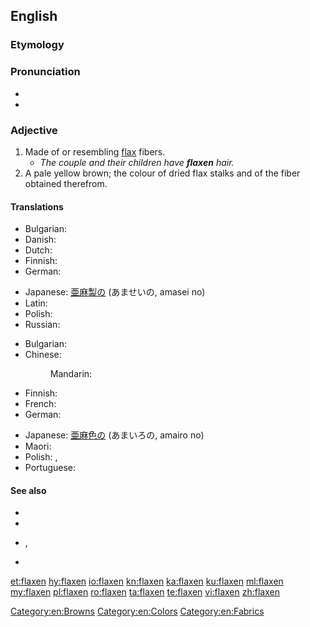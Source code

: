 ==English==

===Etymology===
{{suffix|flax|en|lang=en|pos=adjective}}

===Pronunciation===
* {{IPA|/ˈflæk.sən/|lang=en}}
* {{rhymes|æksən|lang=en}}

===Adjective===
{{head|en|adjective}}

# Made of or resembling [[flax]] fibers.
#* ''The couple and their children have '''flaxen''' hair.''
# A pale yellow brown; the colour of dried flax stalks and of the fiber obtained therefrom.
#: {{color panel|C2B280}}

====Translations====
{{trans-top|material}}
* Bulgarian: {{t+|bg|ленен|sc=Cyrl}}
* Danish: {{t|da|hørfarvet}}
* Dutch: {{t+|nl|vlaskleurig}}
* Finnish: {{t|fi|pellavainen}}
* German: {{t+|de|flachsen}}
{{trans-mid}}
* Japanese: [[亜麻]][[製]]の (あませいの, amasei no)
* Latin: {{t|la|līneus}}
* Polish: {{t+|pl|lniany|m}}
* Russian: {{t+|ru|льняно́й}}
{{trans-bottom}}

{{trans-top|colour}}
* Bulgarian: {{t+|bg|светложълт|sc=Cyrl}}
* Chinese:
*: Mandarin: {{t|cmn|亚麻色|sc=Hani}}
* Finnish: {{t|fi|pellavan värinen}}
* French: {{t|fr|de lin}}
* German: {{t+|de|flachsfarben}}
{{trans-mid}}
* Japanese: [[亜麻]][[色]]の (あまいろの, amairo no)
* Maori: {{t|mi|kōrito}} {{qualifier|of hair}}
* Polish: {{t+|pl|lniany|m}}, {{t+|pl|jasnobrązowy|m}}
* Portuguese: {{t|pt|cor de linho|f}}
{{trans-bottom}}

====See also====
* {{l|en|blond}}
* {{l|en|linen}}
* {{l|en|tow}}, {{l|en|towhead}}
* {{l|en|Appendix:Colors}}

[[Category:en:Browns]]
[[Category:en:Colors]]
[[Category:en:Fabrics]]

[[et:flaxen]]
[[hy:flaxen]]
[[io:flaxen]]
[[kn:flaxen]]
[[ka:flaxen]]
[[ku:flaxen]]
[[ml:flaxen]]
[[my:flaxen]]
[[pl:flaxen]]
[[ro:flaxen]]
[[ta:flaxen]]
[[te:flaxen]]
[[vi:flaxen]]
[[zh:flaxen]]